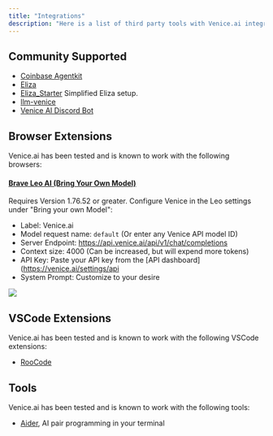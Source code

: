 ```yaml
---
title: "Integrations"
description: "Here is a list of third party tools with Venice.ai integrations."
---
```


## Community Supported

* [Coinbase Agentkit](https://www.coinbase.com/developer-platform/discover/launches/introducing-agentkit)
* [Eliza](https://github.com/ai16z/eliza)
* [Eliza_Starter](https://github.com/Baidis/eliza-Venice) Simplified Eliza setup.
* [llm-venice](https://github.com/ar-jan/llm-venice)
* [Venice AI Discord Bot](https://bobbiebeach.space/blog/venice-ai-discord-bot-full-setup-guide-features/)

## Browser Extensions

Venice.ai has been tested and is known to work with the following browsers:

#### [Brave Leo AI (Bring Your Own Model)](https://brave.com) 

Requires Version 1.76.52 or greater. Configure Venice in the Leo settings under "Bring your own Model":
  - Label: Venice.ai
  - Model request name: `default` (Or enter any Venice API model ID)
  - Server Endpoint: https://api.venice.ai/api/v1/chat/completions
  - Context size: 4000 (Can be increased, but will expend more tokens)
  - API Key: Paste your API key from the [API dashboard](https://venice.ai/settings/api
  - System Prompt: Customize to your desire

<Frame>
  <img src="/images/integrations/brave-leo.png" />
</Frame>


## VSCode Extensions

Venice.ai has been tested and is known to work with the following VSCode extensions:

* [RooCode](https://github.com/RooVetGit/Roo-Code)

## Tools

Venice.ai has been tested and is known to work with the following tools:

* [Aider](https://github.com/Aider-AI/aider), AI pair programming in your terminal
